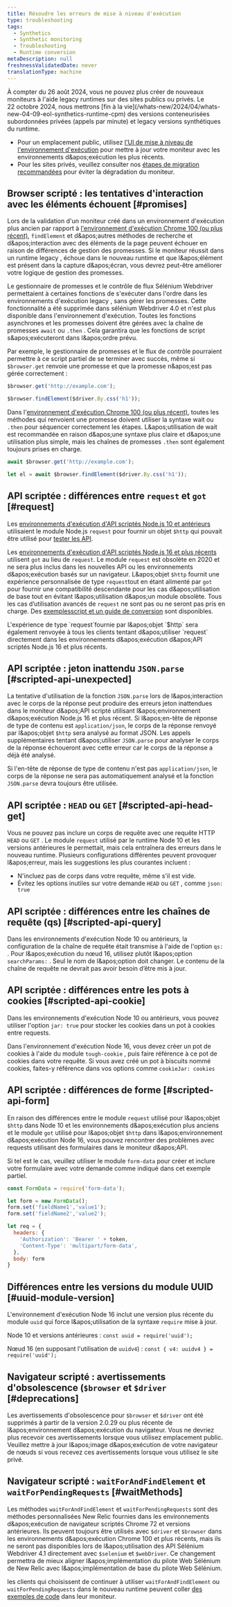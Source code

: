 ```yaml
---
title: Résoudre les erreurs de mise à niveau d'exécution
type: troubleshooting
tags:
  - Synthetics
  - Synthetic monitoring
  - Troubleshooting
  - Runtime conversion
metaDescription: null
freshnessValidatedDate: never
translationType: machine
---
```


<Callout variant="important">
  À compter du 26 août 2024, vous ne pouvez plus créer de nouveaux moniteurs à l'aide legacy runtimes sur des sites publics ou privés. Le 22 octobre 2024, nous mettrons [fin à la vie](/whats-new/2024/04/whats-new-04-09-eol-synthetics-runtime-cpm) des versions conteneurisées subordonnées privées (appels par minute) et legacy versions synthétiques du runtime.

  * Pour un emplacement public, utilisez [l'UI de mise à niveau de l'environnement d'exécution](/docs/synthetics/synthetic-monitoring/using-monitors/runtime-upgrade-ui/) pour mettre à jour votre moniteur avec les environnements d&amp;apos;exécution les plus récents.
  * Pour les sites privés, veuillez consulter nos [étapes de migration recommandées](/docs/synthetics/synthetic-monitoring/private-locations/job-manager-transition-guide/#monitorMigration) pour éviter la dégradation du moniteur.
</Callout>

## Browser scripté : les tentatives d'interaction avec les éléments échouent [#promises]

Lors de la validation d'un moniteur créé dans un environnement d'exécution plus ancien par rapport à [l'environnement d'exécution Chrome 100 (ou plus récent)](/docs/synthetics/synthetic-monitoring/scripting-monitors/synthetic-scripted-browser-reference-monitor-versions-chrome-100), `findElement` et d&amp;apos;autres méthodes de recherche et d&amp;apos;interaction avec des éléments de la page peuvent échouer en raison de différences de gestion des promesses. Si le moniteur réussit dans un runtime legacy , échoue dans le nouveau runtime et que l&amp;apos;élément est présent dans la capture d&amp;apos;écran, vous devrez peut-être améliorer votre logique de gestion des promesses.

Le gestionnaire de promesses et le contrôle de flux Sélénium Webdriver permettaient à certaines fonctions de s'exécuter dans l'ordre dans les environnements d'exécution legacy , sans gérer les promesses. Cette fonctionnalité a été supprimée dans sélénium Webdriver 4.0 et n'est plus disponible dans l'environnement d'exécution. Toutes les fonctions asynchrones et les promesses doivent être gérées avec la chaîne de promesses `await` ou `.then` . Cela garantira que les fonctions de script s&amp;apos;exécuteront dans l&amp;apos;ordre prévu.

Par exemple, le gestionnaire de promesses et le flux de contrôle pourraient permettre à ce script partiel de se terminer avec succès, même si `$browser.get` renvoie une promesse et que la promesse n&amp;apos;est pas gérée correctement :

```js
$browser.get('http://example.com');

$browser.findElement($driver.By.css('h1'));
```

Dans l'[environnement d'exécution Chrome 100 (ou plus récent)](/docs/synthetics/synthetic-monitoring/scripting-monitors/synthetic-scripted-browser-reference-monitor-versions-chrome-100), toutes les méthodes qui renvoient une promesse doivent utiliser la syntaxe wait ou `.then` pour séquencer correctement les étapes. L&amp;apos;utilisation de wait est recommandée en raison d&amp;apos;une syntaxe plus claire et d&amp;apos;une utilisation plus simple, mais les chaînes de promesses `.then` sont également toujours prises en charge.

```js
await $browser.get('http://example.com');

let el = await $browser.findElement($driver.By.css('h1'));
```

## API scriptée : différences entre `request` et `got` [#request]

Les [environnements d'exécution d'API scriptés Node.js 10 et antérieurs](/docs/synthetics/synthetic-monitoring/using-monitors/manage-monitor-runtimes/#dependencies) utilisaient le module Node.js `request` pour fournir un objet `$http` qui pouvait être utilisé pour [tester les API](/docs/synthetics/synthetic-monitoring/scripting-monitors/write-synthetic-api-tests-legacy/).

Les [environnements d'exécution d'API scriptés Node.js 16 et plus récents](/docs/synthetics/synthetic-monitoring/using-monitors/manage-monitor-runtimes/#apidependencies) utilisent `got` au lieu de `request`. Le module `request` est obsolète en 2020 et ne sera plus inclus dans les nouvelles API ou les environnements d&amp;apos;exécution basés sur un navigateur. L&amp;apos;objet `$http` fournit une expérience personnalisée de type `request`tout en étant alimenté par `got` pour fournir une compatibilité descendante pour les cas d&amp;apos;utilisation de base tout en évitant l&amp;apos;utilisation d&amp;apos;un module obsolète. Tous les cas d’utilisation avancés de `request` ne sont pas ou ne seront pas pris en charge. Des [exemplesscript et un guide de conversion](/docs/synthetics/synthetic-monitoring/scripting-monitors/write-synthetic-api-tests/) sont disponibles.

<Callout variant="tip">
  L'expérience de type `request`fournie par l&amp;apos;objet `$http` sera également renvoyée à tous les clients tentant d&amp;apos;utiliser `request` directement dans les environnements d&amp;apos;exécution d&amp;apos;API scriptés Node.js 16 et plus récents.
</Callout>

## API scriptée : jeton inattendu `JSON.parse` [#scripted-api-unexpected]

La tentative d'utilisation de la fonction `JSON.parse` lors de l&amp;apos;interaction avec le corps de la réponse peut produire des erreurs jeton inattendues dans le moniteur d&amp;apos;API scripté utilisant l&amp;apos;environnement d&amp;apos;exécution Node.js 16 et plus récent. Si l&amp;apos;en-tête de réponse de type de contenu est `application/json`, le corps de la réponse renvoyé par l&amp;apos;objet `$http` sera analysé au format JSON. Les appels supplémentaires tentant d&amp;apos;utiliser `JSON.parse` pour analyser le corps de la réponse échoueront avec cette erreur car le corps de la réponse a déjà été analysé.

Si l'en-tête de réponse de type de contenu n'est pas `application/json`, le corps de la réponse ne sera pas automatiquement analysé et la fonction `JSON.parse` devra toujours être utilisée.

## API scriptée : `HEAD` ou `GET` [#scripted-api-head-get]

Vous ne pouvez pas inclure un corps de requête avec une requête HTTP `HEAD` ou `GET` . Le module `request` utilisé par le runtime Node 10 et les versions antérieures le permettait, mais cela entraînera des erreurs dans le nouveau runtime. Plusieurs configurations différentes peuvent provoquer l&amp;apos;erreur, mais les suggestions les plus courantes incluent :

* N'incluez pas de corps dans votre requête, même s'il est vide.
* Évitez les options inutiles sur votre demande `HEAD` ou `GET` , comme `json: true`

## API scriptée : différences entre les chaînes de requête (qs) [#scripted-api-query]

Dans les environnements d'exécution Node 10 ou antérieurs, la configuration de la chaîne de requête était transmise à l'aide de l'option `qs:` . Pour l&amp;apos;exécution du nœud 16, utilisez plutôt l&amp;apos;option `searchParams:` . Seul le nom de l&amp;apos;option doit changer. Le contenu de la chaîne de requête ne devrait pas avoir besoin d’être mis à jour.

## API scriptée : différences entre les pots à cookies [#scripted-api-cookie]

Dans les environnements d'exécution Node 10 ou antérieurs, vous pouvez utiliser l'option `jar: true` pour stocker les cookies dans un pot à cookies entre requests.

Dans l'environnement d'exécution Node 16, vous devez créer un pot de cookies à l'aide du module `tough-cookie` , puis faire référence à ce pot de cookies dans votre requête. Si vous avez créé un pot à biscuits nommé cookies, faites-y référence dans vos options comme `cookieJar: cookies`

## API scriptée : différences de forme [#scripted-api-form]

En raison des différences entre le module `request` utilisé pour l&amp;apos;objet `$http` dans Node 10 et les environnements d&amp;apos;exécution plus anciens et le module `got` utilisé pour l&amp;apos;objet `$http` dans l&amp;apos;environnement d&amp;apos;exécution Node 16, vous pouvez rencontrer des problèmes avec requests utilisant des formulaires dans le moniteur d&amp;apos;API.

Si tel est le cas, veuillez utiliser le module `form-data` pour créer et inclure votre formulaire avec votre demande comme indiqué dans cet exemple partiel.

```js
const FormData = require('form-data');

let form = new FormData();
form.set('fieldName1','value1');
form.set('fieldName2','value2');

let req = {
  headers: {
    'Authorization': 'Bearer ' + token,
    'Content-Type': 'multipart/form-data',
  },
  body: form
}
```

## Différences entre les versions du module UUID [#uuid-module-version]

L'environnement d'exécution Node 16 inclut une version plus récente du module `uuid` qui force l&amp;apos;utilisation de la syntaxe `require` mise à jour.

Node 10 et versions antérieures : `const uuid = require('uuid');`

Nœud 16 (en supposant l'utilisation de `uuidv4`) : `const { v4: uuidv4 } = require('uuid');`

## Navigateur scripté : avertissements d'obsolescence (`$browser` et `$driver` [#deprecations]

Les avertissements d'obsolescence pour `$browser` et `$driver` ont été supprimés à partir de la version 2.0.29 ou plus récente de l&amp;apos;environnement d&amp;apos;exécution du navigateur. Vous ne devriez plus recevoir ces avertissements lorsque vous utilisez emplacement public. Veuillez mettre à jour l&amp;apos;image d&amp;apos;exécution de votre navigateur de nœuds si vous recevez ces avertissements lorsque vous utilisez le site privé.

## Navigateur scripté : `waitForAndFindElement` et `waitForPendingRequests` [#waitMethods]

Les méthodes `waitForAndFindElement` et `waitForPendingRequests` sont des méthodes personnalisées New Relic fournies dans les environnements d&amp;apos;exécution de navigateur scriptés Chrome 72 et versions antérieures. Ils peuvent toujours être utilisés avec `$driver` et `$browser` dans les environnements d&amp;apos;exécution Chrome 100 et plus récents, mais ils ne seront pas disponibles lors de l&amp;apos;utilisation des API Sélénium Webdriver 4.1 directement avec `$selenium` et `$webDriver`. Ce changement permettra de mieux aligner l&amp;apos;implémentation du pilote Web Sélénium de New Relic avec l&amp;apos;implémentation de base du pilote Web Sélénium.

les clients qui choisissent de continuer à utiliser `waitForAndFindElement` ou `waitForPendingRequests` dans le nouveau runtime peuvent coller [des exemples de code](/docs/synthetics/synthetic-monitoring/scripting-monitors/synthetic-scripted-browser-reference-monitor-versions-chrome-100/#waitForAndFindElement) dans leur moniteur.